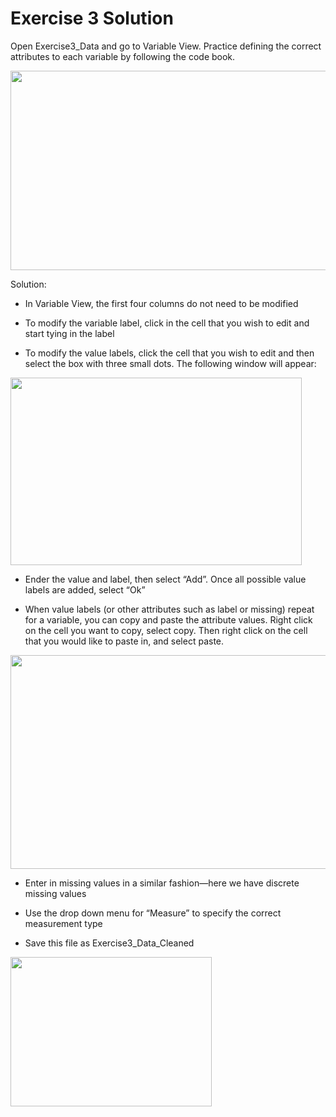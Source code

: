 Exercise 3 Solution
===================

Open Exercise3\_Data and go to Variable View. Practice defining the
correct attributes to each variable by following the code book.

![](./media/spss-exer-image8.png){width="6.0625in"
height="3.320896762904637in"}

Solution:

-   In Variable View, the first four columns do not need to be modified

-   To modify the variable label, click in the cell that you wish to
    edit and start tying in the label

-   To modify the value labels, click the cell that you wish to edit and
    then select the box with three small dots. The following window will
    appear:

![](./media/spss-exer-image9.png){width="4.854166666666667in"
height="3.125in"}

-   Ender the value and label, then select "Add". Once all possible
    value labels are added, select "Ok"

-   When value labels (or other attributes such as label or missing)
    repeat for a variable, you can copy and paste the attribute values.
    Right click on the cell you want to copy, select copy. Then right
    click on the cell that you would like to paste in, and select paste.

![](./media/spss-exer-image10.png){width="6.5in"
height="3.5605489938757655in"}

-   Enter in missing values in a similar fashion---here we have discrete
    missing values

-   Use the drop down menu for "Measure" to specify the correct
    measurement type

-   Save this file as Exercise3\_Data\_Cleaned

![](./media/spss-exer-image11.png){width="3.3541666666666665in"
height="2.4895833333333335in"}
